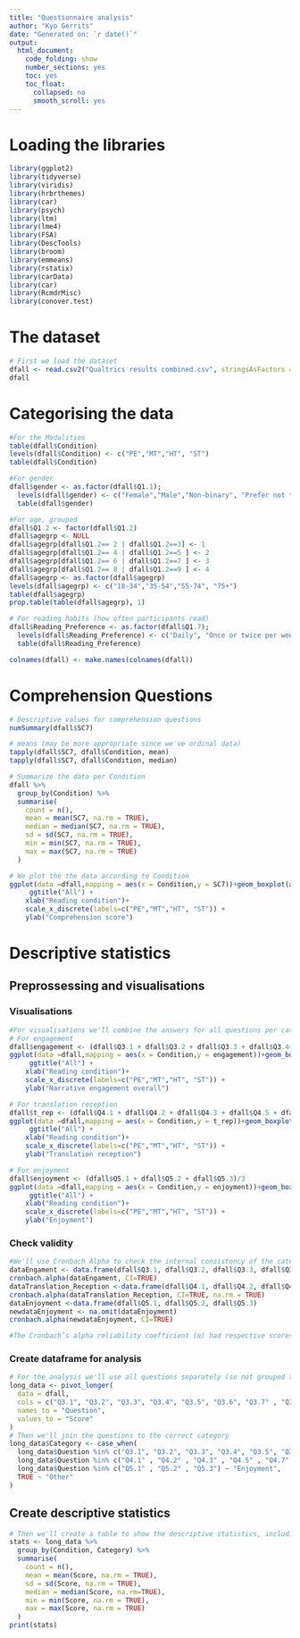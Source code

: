 ---
title: "Questionnaire analysis"
author: "Kyo Gerrits"
date: "Generated on: `r date()`"
output:
  html_document:
    code_folding: show
    number_sections: yes
    toc: yes
    toc_float:
      collapsed: no
      smooth_scroll: yes
---
# Loading the libraries
```{r}
library(ggplot2)
library(tidyverse)
library(viridis)
library(hrbrthemes)
library(car)
library(psych)
library(ltm)
library(lme4)
library(FSA)
library(DescTools)
library(broom)
library(emmeans)
library(rstatix)
library(carData)
library(car)
library(RcmdrMisc)
library(conover.test)
```

# The dataset
```{r}
# First we load the dataset
dfall <- read.csv2("Qualtrics results combined.csv", stringsAsFactors = TRUE)
dfall
```

# Categorising the data
```{r}
#For the Modalities
table(dfall$Condition) 
levels(dfall$Condition) <- c("PE","MT","HT", "ST")
table(dfall$Condition)
```

```{r}
#For gender
dfall$gender <- as.factor(dfall$Q1.1);
  levels(dfall$gender) <- c("Female","Male","Non-binary", "Prefer not to say")
  table(dfall$gender)
```

```{r}
#For age, grouped
dfall$Q1.2 <- factor(dfall$Q1.2)
dfall$agegrp <- NULL
dfall$agegrp[dfall$Q1.2== 2 | dfall$Q1.2==3] <- 1
dfall$agegrp[dfall$Q1.2== 4 | dfall$Q1.2==5 ] <- 2
dfall$agegrp[dfall$Q1.2== 6 | dfall$Q1.2==7 ] <- 3
dfall$agegrp[dfall$Q1.2== 8 | dfall$Q1.2==9 ] <- 4
dfall$agegrp <- as.factor(dfall$agegrp)
levels(dfall$agegrp) <- c("18-34","35-54","55-74", "75+")
table(dfall$agegrp)
prop.table(table(dfall$agegrp), 1)
```

```{r}
# For reading habits (how often participants read)
dfall$Reading_Preference <- as.factor(dfall$Q1.7);
  levels(dfall$Reading_Preference) <- c("Daily", "Once or twice per week", "Once a month", "Once every three months", "Never")
  table(dfall$Reading_Preference)
```

```{r}
colnames(dfall) <- make.names(colnames(dfall))
```

# Comprehension Questions
```{r}
# Descriptive values for comprehension questions
numSummary(dfall$SC7)

# means (may be more appropriate since we've ordinal data)
tapply(dfall$SC7, dfall$Condition, mean)
tapply(dfall$SC7, dfall$Condition, median)

# Summarize the data per Condition
dfall %>%
  group_by(Condition) %>%
  summarise(
    count = n(),
    mean = mean(SC7, na.rm = TRUE),
    median = median(SC7, na.rm = TRUE),
    sd = sd(SC7, na.rm = TRUE),
    min = min(SC7, na.rm = TRUE),
    max = max(SC7, na.rm = TRUE)
  )

# We plot the the data according to Condition
ggplot(data =dfall,mapping = aes(x = Condition,y = SC7))+geom_boxplot(aes(fill=Condition), show.legend = FALSE)+
     ggtitle("All") +
    xlab("Reading condition")+
    scale_x_discrete(labels=c("PE","MT","HT", "ST")) +
    ylab("Comprehension score") 

```



# Descriptive statistics
## Preprossessing and visualisations
### Visualisations
```{r}
#For visualisations we'll combine the answers for all questions per category
# For engagement
dfall$engagement <- (dfall$Q3.1 + dfall$Q3.2 + dfall$Q3.3 + dfall$Q3.4+ dfall$Q3.5+ dfall$Q3.6+ dfall$Q3.7+ dfall$Q3.8+ dfall$Q3.9+ dfall$Q3.10+ dfall$Q3.11+ dfall$Q3.12 + dfall$Q3.13 + dfall$Q3.14 + dfall$Q3.15)/15
ggplot(data =dfall,mapping = aes(x = Condition,y = engagement))+geom_boxplot(aes(fill=Condition), show.legend = FALSE)+
     ggtitle("All") +
    xlab("Reading condition")+
    scale_x_discrete(labels=c("PE","MT","HT", "ST")) +
    ylab("Narrative engagement overall")

# For translation reception
dfall$t_rep <- (dfall$Q4.1 + dfall$Q4.2 + dfall$Q4.3 + dfall$Q4.5 + dfall$Q4.7 + dfall$Q4.9+ dfall$Q4.10+ dfall$Q4.11 + dfall$Q4.12)/9
ggplot(data =dfall,mapping = aes(x = Condition,y = t_rep))+geom_boxplot(aes(fill=Condition), show.legend = FALSE)+
     ggtitle("All") +
    xlab("Reading condition")+
    scale_x_discrete(labels=c("PE","MT","HT", "ST")) +
    ylab("Translation reception") 

# For enjoyment
dfall$enjoyment <- (dfall$Q5.1 + dfall$Q5.2 + dfall$Q5.3)/3
ggplot(data =dfall,mapping = aes(x = Condition,y = enjoyment))+geom_boxplot(aes(fill=Condition), show.legend = FALSE)+
     ggtitle("All") +
    xlab("Reading condition")+
    scale_x_discrete(labels=c("PE","MT","HT", "ST")) +
    ylab("Enjoyment")
```

### Check validity 
```{r}
#We'll use Cronbach Alpha to check the internal consistency of the categories
dataEngament <- data.frame(dfall$Q3.1, dfall$Q3.2, dfall$Q3.3, dfall$Q3.4, dfall$Q3.5, dfall$Q3.6, dfall$Q3.7, dfall$Q3.8, dfall$Q3.9, dfall$Q3.10,dfall$Q3.11, dfall$Q3.12, dfall$Q3.13, dfall$Q3.14, dfall$Q3.15)
cronbach.alpha(dataEngament, CI=TRUE)
dataTranslation_Reception <-data.frame(dfall$Q4.1, dfall$Q4.2, dfall$Q4.3, dfall$Q4.5, dfall$Q4.7, dfall$Q4.9, dfall$Q4.10, dfall$Q4.11, dfall$Q4.12)
cronbach.alpha(dataTranslation_Reception, CI=TRUE, na.rm = TRUE) 
dataEnjoyment <-data.frame(dfall$Q5.1, dfall$Q5.2, dfall$Q5.3)
newdataEnjoyment <- na.omit(dataEnjoyment)
cronbach.alpha(newdataEnjoyment, CI=TRUE)

#The Cronbach’s alpha reliability coefficient (α) had respective scores of 0.847, 0.915, and 0.813, of which the first and third are considered good and the middle one excellent
```

### Create dataframe for analysis
```{r}
# For the analysis we'll use all questions separately (so not grouped to one mean per participant per category as in the visualisations). We'll first reshape the data to make sure all questions belonging to the separate categories are grouped together, for engagement, translation reception and enjoyment respectively
long_data <- pivot_longer(
  data = dfall,
  cols = c("Q3.1", "Q3.2", "Q3.3", "Q3.4", "Q3.5", "Q3.6", "Q3.7" , "Q3.8", "Q3.9", "Q3.10", "Q3.11" , "Q3.12" , "Q3.13" ,"Q3.14" , "Q3.15" , "Q4.1" , "Q4.2" , "Q4.3" , "Q4.5" , "Q4.7" , "Q4.9", "Q4.10" , "Q4.11" , "Q4.12" , "Q5.1" , "Q5.2" , "Q5.3"),
  names_to = "Question",
  values_to = "Score"
)
# Then we'll join the questions to the correct category
long_data$Category <- case_when(
  long_data$Question %in% c("Q3.1", "Q3.2", "Q3.3", "Q3.4", "Q3.5", "Q3.6", "Q3.7" , "Q3.8", "Q3.9", "Q3.10", "Q3.11" , "Q3.12" , "Q3.13" ,"Q3.14" , "Q3.15") ~ "Engagement",
  long_data$Question %in% c("Q4.1" , "Q4.2" , "Q4.3" , "Q4.5" , "Q4.7" , "Q4.9", "Q4.10" , "Q4.11" , "Q4.12") ~ "Translation Reception",
  long_data$Question %in% c("Q5.1" , "Q5.2" , "Q5.3") ~ "Enjoyment",
  TRUE ~ "Other"
)
```

 

## Create descriptive statistics

```{r}
# Then we'll create a table to show the descriptive statistics, including, n, mean, sd, median, min and max per condition for all questions.
stats <- long_data %>%
  group_by(Condition, Category) %>%
  summarise(
    count = n(),
    mean = mean(Score, na.rm = TRUE),
    sd = sd(Score, na.rm = TRUE),
    median = median(Score, na.rm=TRUE),
    min = min(Score, na.rm = TRUE),
    max = max(Score, na.rm = TRUE)
  )
print(stats)

```


